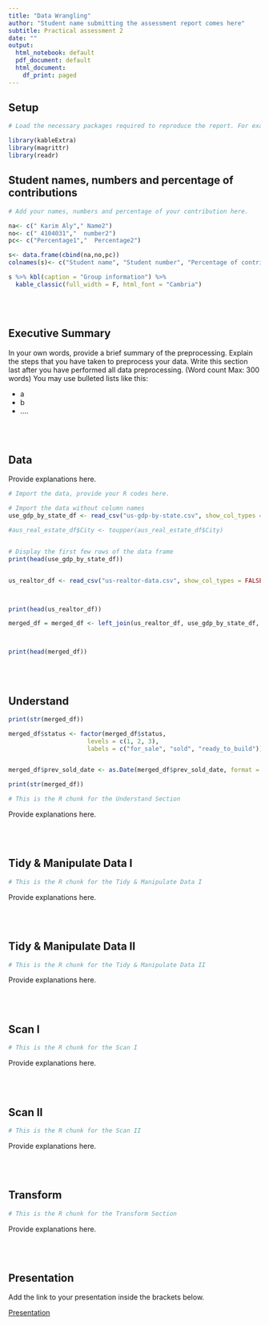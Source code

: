 ```yaml
---
title: "Data Wrangling"
author: "Student name submitting the assessment report comes here"
subtitle: Practical assessment 2
date: ""
output:
  html_notebook: default
  pdf_document: default
  html_document:
    df_print: paged
---
```



## **Setup**

```r

# Load the necessary packages required to reproduce the report. For example:

library(kableExtra)
library(magrittr)
library(readr)


```


## **Student names, numbers and percentage of contributions**
```r

# Add your names, numbers and percentage of your contribution here.

na<- c(" Karim Aly"," Name2")
no<- c(" 4104031","  number2")
pc<- c("Percentage1","  Percentage2")

s<- data.frame(cbind(na,no,pc))
colnames(s)<- c("Student name", "Student number", "Percentage of contribution")

s %>% kbl(caption = "Group information") %>%
  kable_classic(full_width = F, html_font = "Cambria")

```
<br>
<br>

## **Executive Summary**

In your own words, provide a brief summary of the preprocessing. Explain the steps that you have taken to preprocess your data. Write this section last after you have performed all data preprocessing. (Word count Max: 300 words)
You may use bulleted lists like this:

* a
* b
* ....

<br>
<br>

## **Data**

Provide explanations here.

```r

# Import the data, provide your R codes here.

# Import the data without column names
use_gdp_by_state_df <- read_csv("us-gdp-by-state.csv", show_col_types = FALSE)

#aus_real_estate_df$City <- toupper(aus_real_estate_df$City)


# Display the first few rows of the data frame
print(head(use_gdp_by_state_df))



```

```r
us_realtor_df <- read_csv("us-realtor-data.csv", show_col_types = FALSE)



print(head(us_realtor_df))

```

```r
merged_df = merged_df <- left_join(us_realtor_df, use_gdp_by_state_df, by = c("city" = "Area"))



print(head(merged_df))
```

<br>
<br>

## **Understand** 

```r
print(str(merged_df))
```

```r
merged_df$status <- factor(merged_df$status, 
                      levels = c(1, 2, 3), 
                      labels = c("for_sale", "sold", "ready_to_build"))


merged_df$prev_sold_date <- as.Date(merged_df$prev_sold_date, format = "%d-%m-%Y")

print(str(merged_df))

```


```r

# This is the R chunk for the Understand Section

```

Provide explanations here. 

<br>
<br>

##	**Tidy & Manipulate Data I **


```r

# This is the R chunk for the Tidy & Manipulate Data I 

```

Provide explanations here. 

<br>
<br>

## **Tidy & Manipulate Data II** 

```r

# This is the R chunk for the Tidy & Manipulate Data II 

```

Provide explanations here. 

<br>
<br>

##	**Scan I **

```r

# This is the R chunk for the Scan I

```

Provide explanations here. 

<br>
<br>

##	**Scan II**

```r

# This is the R chunk for the Scan II

```

Provide explanations here. 

<br>
<br>

##	**Transform **

```r

# This is the R chunk for the Transform Section

```

Provide explanations here. 


<br>
<br>

##	**Presentation **

Add the link to your presentation inside the brackets below.

[Presentation](...)

